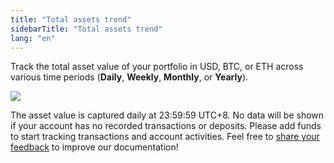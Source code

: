 ```yaml
---
title: "Total assets trend"
sidebarTitle: "Total assets trend"
lang: "en"
---
```


Track the total asset value of your portfolio in USD, BTC, or ETH across various time periods (**Daily**, **Weekly**, **Monthly**, or **Yearly**).

<img src="/en/images/dashboard/total-assets-trend.svg" className="screenshot_modal"/>

<Note>The asset value is captured daily at 23:59:59 UTC+8.</Note>
<Note>No data will be shown if your account has no recorded transactions or deposits. Please add funds to start tracking transactions and account activities.</Note>
<Tip>Feel free to [share your feedback](https://forms.zohopublic.com/cobo/form/DocumentFeedbackForm/formperma/QvLOhxJv1_JMsJ-1dleZ8Itb_7rzN-LtgvsDdxosoVI?referrername=manuals) to improve our documentation!</Tip>